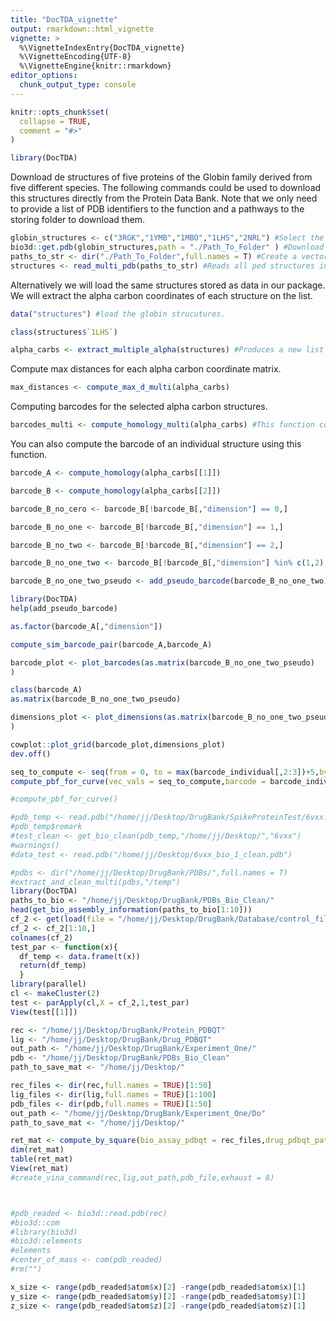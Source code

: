 ```yaml
---
title: "DocTDA_vignette"
output: rmarkdown::html_vignette
vignette: >
  %\VignetteIndexEntry{DocTDA_vignette}
  %\VignetteEncoding{UTF-8}
  %\VignetteEngine{knitr::rmarkdown}
editor_options: 
  chunk_output_type: console
---
```


```r
knitr::opts_chunk$set(
  collapse = TRUE,
  comment = "#>"
)
```

```r
library(DocTDA)
```

Download de structures of five proteins of the Globin family derived from five different species. 
The following commands could be used to download this structures directly from the Protein Data Bank. 
Note that we only need to provide a list of PDB identifiers to the function and a pathways to the storing folder to download them.
```r
globin_structures <- c("3RGK","1YMB","1MBO","1LHS","2NRL") #Select the structures you want to work with.
bio3d::get.pdb(globin_structures,path = "./Path_To_Folder" ) #Download the pdb files for each structure in the folder specified.
paths_to_str <- dir("./Path_To_Folder",full.names = T) #Create a vector with the absolute pathws to each downloaded structure.
structures <- read_multi_pdb(paths_to_str) #Reads all ped structures into R's environment.
```

Alternatively we will load the same structures stored as data in our package. We will extract the alpha carbon coordinates of each structure on the list. 

```r
data("structures") #load the globin strucutures.

class(structures$`1LHS`)

alpha_carbs <- extract_multiple_alpha(structures) #Produces a new list with the coordinates for the alpha carbons of the structures included in the previous list.
```

Compute max distances for each alpha carbon coordinate matrix.

```r
max_distances <- compute_max_d_multi(alpha_carbs)
```

Computing barcodes for the selected alpha carbon structures.

```r
barcodes_multi <- compute_homology_multi(alpha_carbs) #This function computes the barcodes for the 
```

You can also compute the barcode of an individual structure using this function.

```r
barcode_A <- compute_homology(alpha_carbs[[1]])

barcode_B <- compute_homology(alpha_carbs[[2]])

barcode_B_no_cero <- barcode_B[!barcode_B[,"dimension"] == 0,]

barcode_B_no_one <- barcode_B[!barcode_B[,"dimension"] == 1,]

barcode_B_no_two <- barcode_B[!barcode_B[,"dimension"] == 2,]

barcode_B_no_one_two <- barcode_B[!barcode_B[,"dimension"] %in% c(1,2),]

barcode_B_no_one_two_pseudo <- add_pseudo_barcode(barcode_B_no_one_two)

library(DocTDA)
help(add_pseudo_barcode)

as.factor(barcode_A[,"dimension"])

compute_sim_barcode_pair(barcode_A,barcode_A)

barcode_plot <- plot_barcodes(as.matrix(barcode_B_no_one_two_pseudo)
)

class(barcode_A)
as.matrix(barcode_B_no_one_two_pseudo)

dimensions_plot <- plot_dimensions(as.matrix(barcode_B_no_one_two_pseudo)
)

cowplot::plot_grid(barcode_plot,dimensions_plot)
dev.off()
```




```r
seq_to_compute <- seq(from = 0, to = max(barcode_individual[,2:3])+5,by = 0.1)
compute_pbf_for_curve(vec_vals = seq_to_compute,barcode = barcode_individual,dim_betti = 0)

#compute_pbf_for_curve()
```


```r
#pdb_temp <- read.pdb("/home/jj/Desktop/DrugBank/SpikeProteinTest/6vxx.pdb")
#pdb_temp$remark
#test_clean <- get_bio_clean(pdb_temp,"/home/jj/Desktop/","6vxx")
#warnings()
#data_test <- read.pdb("/home/jj/Desktop/6vxx_bio_1_clean.pdb")

#pdbs <- dir("/home/jj/Desktop/DrugBank/PDBs/",full.names = T)
#extract_and_clean_multi(pdbs,"/temp")
library(DocTDA)
paths_to_bio <- "/home/jj/Desktop/DrugBank/PDBs_Bio_Clean/"
head(get_bio_assembly_information(paths_to_bio[1:10]))
cf_2 <- get(load(file = "/home/jj/Desktop/DrugBank/Database/control_file_2.Rda"))
cf_2 <- cf_2[1:10,]
colnames(cf_2)
test_par <- function(x){
  df_temp <- data.frame(t(x))
  return(df_temp)
  }
library(parallel)
cl <- makeCluster(2)
test <- parApply(cl,X = cf_2,1,test_par)
View(test[[1]])
```


```r
rec <- "/home/jj/Desktop/DrugBank/Protein_PDBQT"
lig <- "/home/jj/Desktop/DrugBank/Drug_PDBQT"
out_path <- "/home/jj/Desktop/DrugBank/Experiment_One/"
pdb <- "/home/jj/Desktop/DrugBank/PDBs_Bio_Clean"
path_to_save_mat <- "/home/jj/Desktop/"

rec_files <- dir(rec,full.names = TRUE)[1:50]
lig_files <- dir(lig,full.names = TRUE)[1:100]
pdb_files <- dir(pdb,full.names = TRUE)[1:50]
out_path <- "/home/jj/Desktop/DrugBank/Experiment_One/Do"
path_to_save_mat <- "/home/jj/Desktop/"

ret_mat <- compute_by_square(bio_assay_pdbqt = rec_files,drug_pdbqt_paths = lig_files,output_path = out_path,bio_assay_paths =  pdb_files,exhaust = 8,save_control_matrix_path  = path_to_save_mat)
dim(ret_mat)
table(ret_mat)
View(ret_mat)
#create_vina_command(rec,lig,out_path,pdb_file,exhaust = 8)



#pdb_readed <- bio3d::read.pdb(rec)
#bio3d::com
#library(bio3d)
#bio3d::elements
#elements
#center_of_mass <- com(pdb_readed)
#rm("")

x_size <- range(pdb_readed$atom$x)[2] -range(pdb_readed$atom$x)[1]
y_size <- range(pdb_readed$atom$y)[2] -range(pdb_readed$atom$y)[1]
z_size <- range(pdb_readed$atom$z)[2] -range(pdb_readed$atom$z)[1]

```

